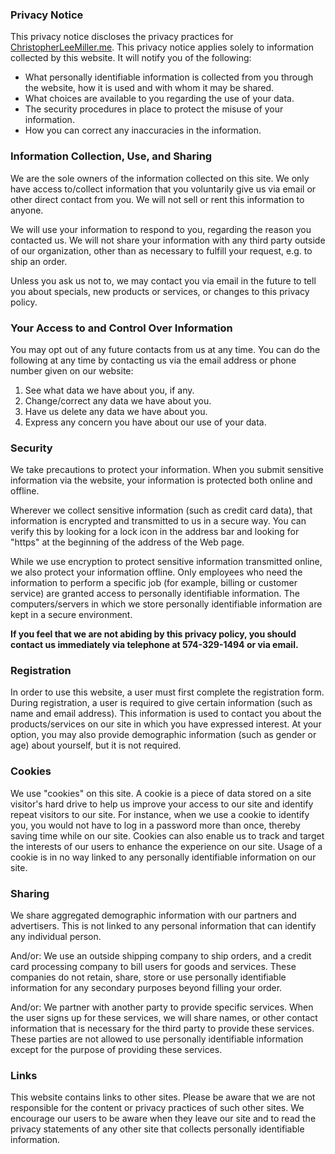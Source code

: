### Privacy Notice

This privacy notice discloses the privacy practices for [ChristopherLeeMiller.me](https://www.christopherleemiller.me). This privacy notice applies solely to information collected by this website. It will notify you of the following:

- What personally identifiable information is collected from you through the website, how it is used and with whom it may be shared.
- What choices are available to you regarding the use of your data.
- The security procedures in place to protect the misuse of your information.
- How you can correct any inaccuracies in the information.

### Information Collection, Use, and Sharing

We are the sole owners of the information collected on this site. We only have access to/collect information that you voluntarily give us via email or other direct contact from you. We will not sell or rent this information to anyone.

We will use your information to respond to you, regarding the reason you contacted us. We will not share your information with any third party outside of our organization, other than as necessary to fulfill your request, e.g. to ship an order.

Unless you ask us not to, we may contact you via email in the future to tell you about specials, new products or services, or changes to this privacy policy.

### Your Access to and Control Over Information

You may opt out of any future contacts from us at any time. You can do the following at any time by contacting us via the email address or phone number given on our website:

1. See what data we have about you, if any.
2. Change/correct any data we have about you.
3. Have us delete any data we have about you.
4. Express any concern you have about our use of your data.

### Security

We take precautions to protect your information. When you submit sensitive information via the website, your information is protected both online and offline.

Wherever we collect sensitive information (such as credit card data), that information is encrypted and transmitted to us in a secure way. You can verify this by looking for a lock icon in the address bar and looking for "https" at the beginning of the address of the Web page.

While we use encryption to protect sensitive information transmitted online, we also protect your information offline. Only employees who need the information to perform a specific job (for example, billing or customer service) are granted access to personally identifiable information. The computers/servers in which we store personally identifiable information are kept in a secure environment.

**If you feel that we are not abiding by this privacy policy, you should contact us immediately via telephone at 574-329-1494 or via email.**

### Registration

In order to use this website, a user must first complete the registration form. During registration, a user is required to give certain information (such as name and email address). This information is used to contact you about the products/services on our site in which you have expressed interest. At your option, you may also provide demographic information (such as gender or age) about yourself, but it is not required.

### Cookies

We use "cookies" on this site. A cookie is a piece of data stored on a site visitor's hard drive to help us improve your access to our site and identify repeat visitors to our site. For instance, when we use a cookie to identify you, you would not have to log in a password more than once, thereby saving time while on our site. Cookies can also enable us to track and target the interests of our users to enhance the experience on our site. Usage of a cookie is in no way linked to any personally identifiable information on our site.

### Sharing

We share aggregated demographic information with our partners and advertisers. This is not linked to any personal information that can identify any individual person.

And/or:
We use an outside shipping company to ship orders, and a credit card processing company to bill users for goods and services. These companies do not retain, share, store or use personally identifiable information for any secondary purposes beyond filling your order.

And/or:
We partner with another party to provide specific services. When the user signs up for these services, we will share names, or other contact information that is necessary for the third party to provide these services. These parties are not allowed to use personally identifiable information except for the purpose of providing these services.

### Links

This website contains links to other sites. Please be aware that we are not responsible for the content or privacy practices of such other sites. We encourage our users to be aware when they leave our site and to read the privacy statements of any other site that collects personally identifiable information.
